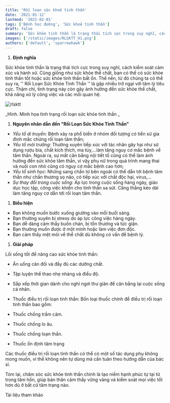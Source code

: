 ```yaml
---
title: 'Rối loạn sức khoẻ tinh thần'
date: '2021-01-12'
lastmod: '2021-02-01'
tags: ['Bệnh học đường', 'Sức khoẻ tinh thần']
draft: false
summary: 'Sức khỏe tinh thần là trạng thái tích cực trong suy nghĩ, cách kiểm soát cảm xúc và hành xử.'
images: ['/static/images/RLSKTT_H1.png']
authors: ['default', 'sparrowhawk']
---
```




1. **Định nghĩa**

Sức khỏe tinh thần là trạng thái tích cực trong suy nghĩ, cách kiểm soát cảm xúc và hành xử. Cũng giống như sức khỏe thể chất, bạn có thể có sức khỏe tinh thần tốt hoặc sức khỏe tinh thần bất ổn. Thế nên, từ đó chúng ta có thể suy ra, '' Rối Loạn Sức Khỏe Tinh Thần '' là gặp nhiều trở ngại với tâm lý tiêu cực. Thậm chí, tình trạng này còn gây ảnh hưởng đến sức khỏe thể chất, khả năng xử lý công việc và các mối quan hệ.

![rlsktt](/static/images/RLSKTT_H1.png)

_Hình. Minh họa tình trạng rối loạn sức khỏe tinh thần _

1. **Nguyên nhân dẫn đến "Rối Loạn Sức Khỏe Tinh Thần"**

- _Yếu tố di truyền:_ Bệnh xảy ra phổ biến ở nhóm đối tượng có tiền sử gia đình mắc chứng rối loạn tâm thần;
- _Yếu tố môi trường:_ Thường xuyên tiếp xúc với tác nhân gây hại như sử dụng rượu bia, chất kích thích, ma túy,…làm tăng nguy cơ mắc bệnh về tâm thần. Ngoài ra, sự mất cân bằng nội tiết tố cũng có thể làm ảnh hưởng đến sức khỏe tâm thần, vì vậy phụ nữ trong quá trình mang thai và nuôi con nhỏ cũng có nguy cơ mắc bệnh cao hơn;
- _Yếu tố sinh học_: Những sang chấn từ bên ngoài có thể dẫn tới bệnh tâm thần như chấn thương sọ não, có tiếp xúc với chất độc hại, virus,...
- _Sự thay đổi trong cuộc sống:_ Áp lực trong cuộc sống hàng ngày, giáo dục học tập, công việc khiến cho tinh thần sa sút. Căng thẳng kéo dài làm tăng nguy cơ dẫn tới rối loạn tâm thần.

1. **Biểu hiện**

- Bạn không muốn bước xuống giường vào mỗi buổi sáng.
- Bạn thường xuyên bị stress do áp lực công việc hàng ngày.
- Bạn dễ dàng cảm thấy buồn chán, bị tổn thương và tức giận.
- Bạn thường muốn được ở một mình hoặc làm việc đơn độc.
- Bạn cảm thấy mệt mỏi về thể chất dù không có vấn đề bệnh lý.

1. **Giải pháp**

Lối sống tốt để nâng cao sức khỏe tinh thần:

- Ăn uống cân đối và đầy đủ các dưỡng chất.
- Tập luyện thể thao nhẹ nhàng và điều độ.
- Sắp xếp thời gian dành cho nghỉ ngơi thư giãn để cân bằng lại cuộc sống cá nhân.
- Thuốc điều trị rối loạn tinh thần: Bốn loại thuốc chính để điều trị rối loạn tinh thần bao gồm:

- Thuốc chống trầm cảm.
- Thuốc chống lo âu.
- Thuốc chống loạn thần.
- Thuốc ổn định tâm trạng

Các thuốc điều trị rối loạn tinh thần có thể có một số tác dụng phụ không mong muốn, vì thế không nên tự dùng mà cần tuân theo hướng dẫn của bác sĩ.

Tóm lại, chăm sóc sức khỏe tinh thần chính là tạo niềm hạnh phúc tự tại từ trong tâm hồn, giúp bản thân cảm thấy vững vàng và kiểm soát mọi việc tốt hơn dù ở bất cứ tâm trạng nào.

Tài liệu tham khảo

[1]: [https://tuoitre.vn/nen-chu-dong-cham-soc-suc-khoe-tam-than-782151.htm](https://tuoitre.vn/nen-chu-dong-cham-soc-suc-khoe-tam-than-782151.htm)
